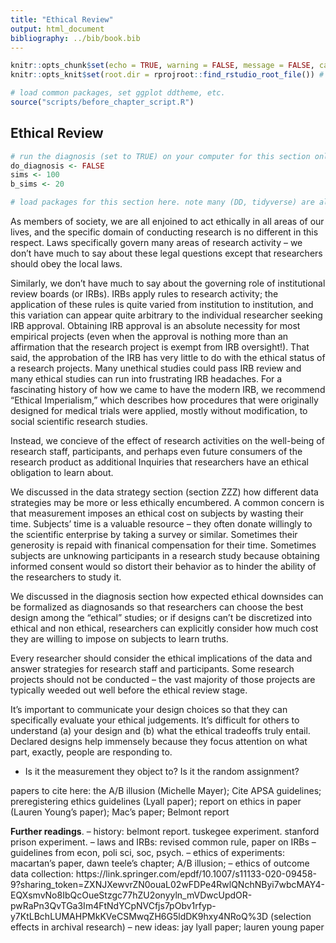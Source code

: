 ```yaml
---
title: "Ethical Review"
output: html_document
bibliography: ../bib/book.bib 
---
```


<!-- note do_bookdown is set in index.rmd, so we know if you're running just this .Rmd or compiling the book-->
```r
knitr::opts_chunk$set(echo = TRUE, warning = FALSE, message = FALSE, cache = FALSE)
knitr::opts_knit$set(root.dir = rprojroot::find_rstudio_root_file()) # files are all relative to RStudio project home
```

```r
# load common packages, set ggplot ddtheme, etc.
source("scripts/before_chapter_script.R")
```

<!-- start post here, do not edit above -->

## Ethical Review

<!-- make sure to rename the section title below -->

```r
# run the diagnosis (set to TRUE) on your computer for this section only before pushing to Github. no diagnosis will ever take place on github.
do_diagnosis <- FALSE
sims <- 100
b_sims <- 20
```

```r
# load packages for this section here. note many (DD, tidyverse) are already available, see scripts/package-list.R
```

As members of society, we are all enjoined to act ethically in all areas of our lives, and the specific domain of conducting research is no different in this respect. Laws specifically govern many areas of research activity -- we don't have much to say about these legal questions except that researchers should obey the local laws. 

Similarly, we don't have much to say about the governing role of institutional review boards (or IRBs). IRBs apply rules to research activity; the application of these rules is quite varied from institution to institution, and this variation can appear quite arbitrary to the individual researcher seeking IRB approval. Obtaining IRB approval is an absolute necessity for most empirical projects (even when the approval is nothing more than an affirmation that the research project is exempt from IRB oversight!). That said, the approbation of the IRB has very little to do with the ethical status of a research projects. Many unethical studies could pass IRB review and many ethical studies can run into frustrating IRB headaches. For a fascinating history of how we came to have the modern IRB, we recommend "Ethical Imperialism," which describes how procedures that were originally designed for medical trials were applied, mostly without modification, to social scientific research studies.

Instead, we concieve of the effect of research activities on the well-being of research staff, participants, and perhaps even future consumers of the research product as additional Inquiries that researchers have an ethical obligation to learn about. 

We discussed in the data strategy section (section ZZZ) how different data strategies may be more or less ethically encumbered. A common concern is that measurement imposes an ethical cost on subjects by wasting their time. Subjects' time is a valuable resource -- they often donate willingly to the scientific enterprise by taking a survey or similar. Sometimes their generosity is repaid with finanical compensation for their time. Sometimes subjects are unknowing participants in a research study because obtaining informed consent would so distort their behavior as to hinder the ability of the researchers to study it.

We discussed in the diagnosis section how expected ethical downsides can be formalized as diagnosands so that researchers can choose the best design among the "ethical" studies; or if designs can't be discretized into ethical and non ethical, researchers can explicitly consider how much cost they are willing to impose on subjects to learn truths.

Every researcher should consider the ethical implications of the data and answer strategies for research staff and participants. Some research projects should not be conducted -- the vast majority of those projects are typically weeded out well before the ethical review stage.

It's important to communicate your design choices so that they can specifically evaluate your ethical judgements. It's difficult for others to understand (a) your design and (b) what the ethical tradeoffs truly entail. Declared designs help immensely because they focus attention on what part, exactly, people are responding to.

- Is it the measurement they object to? Is it the random assignment? 



papers to cite here: the A/B illusion (Michelle Mayer); Cite APSA guidelines; preregistering ethics guidelines (Lyall paper); report on ethics in paper (Lauren Young's paper); Mac's paper; Belmont report

**Further readings**. 
-- history: belmont report. tuskegee experiment. stanford prison experiment. 
-- laws and IRBs: revised common rule, paper on IRBs
-- guidelines from econ, poli sci, soc, psych.
-- ethics of experiments: macartan's paper, dawn teele's chapter; A/B illusion; 
-- ethics of outcome data collection: https://link.springer.com/epdf/10.1007/s11133-020-09458-9?sharing_token=ZXNJXewvrZN0ouaL02wFDPe4RwlQNchNByi7wbcMAY4-EQXsmvNo8IbQcOueStzgc77hZU2onyyln_mVDwcUpdOR-pwRaPn3QvTGa3Im4FtNdYCpNVCfjs7pObv1rfyp-y7KtLBchLUMAHPMkKVeCSMwqZH6G5ldDK9hxy4NRoQ%3D (selection effects in archival research)
-- new ideas: jay lyall paper; lauren young paper

